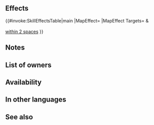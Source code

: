{{Passive
|name=Soaring Echo
|type=X
|exclusive=0
|canUseWeapon={{WeaponList|All}}
|canUseMove={{MoveList|Flying}}
|1name=Soaring Echo
|1tagid=SID_響・飛走の先導
|1effect=Infantry and flying allies within 2 spaces can move to a space within 2 spaces of unit.
|1cost=0
|1required=-
}}
==Effects==
{{#invoke:SkillEffectsTable|main
|MapEffect={{Eft|Warp|[[within 2 spaces]]<br>of {{Tgt|Unit}}}}
|MapEffect Targets={{Mt|Infantry}} &<br>{{Mt|Flying}} {{Tgt|Allies}}<br>[[within 2 spaces]]
}}

==Notes==
{{Warp interaction}}
==List of owners==
{{Skill Hero List}}
{{NoInheritHeroes}}

==Availability==
{{PassiveFocusList}}
{{PassiveDistributionList}}
{{PassiveCombatManualList}}
==In other languages==
{{OtherLanguages
|japanese=響・飛走の先導
|german=Gleithall
|spanishEU=Eco alado
|spanishLA=Eco alado
|french=Symb. aérienne
|italian=Eco plananti
|chineseTW=響・飛走前導
|portuguese=Eco alado
}}
==See also==
{{See also skills|cond=Description LIKE '%allies within 2 spaces can move%' OR Description LIKE '%allies within 2 spaces of unit can move%'}}
{{Passives Navbox|X}}
